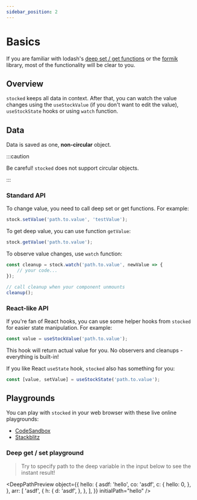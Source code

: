 ```yaml
---
sidebar_position: 2
---
```


# Basics

If you are familiar with lodash's [deep set / get functions](https://lodash.com/docs/4.17.15#set) or the [formik](https://formik.org/) library, most of the functionality will be clear to you.

## Overview

`stocked` keeps all data in context. After that, you can watch the value changes using the `useStockValue` (if you don't want to edit the value), `useStockState` hooks or using `watch` function.

## Data

Data is saved as one, **non-circular** object.

:::caution

Be careful! `stocked` does not support circular objects.

:::

### Standard API

To change value, you need to call deep set or get functions. For example:

```js
stock.setValue('path.to.value', 'testValue');
```

To get deep value, you can use function `getValue`:

```js
stock.getValue('path.to.value');
```

To observe value changes, use `watch` function:

```js
const cleanup = stock.watch('path.to.value', newValue => {
    // your code...
});

// call cleanup when your component unmounts
cleanup();
```

### React-like API

If you're fan of React hooks, you can use some helper hooks from `stocked` for easier state manipulation. For example:

```js
const value = useStockValue('path.to.value');
```

This hook will return actual value for you. No observers and cleanups - everything is built-in!

If you like React `useState` hook, `stocked` also has something for you:

```js
const [value, setValue] = useStockState('path.to.value');
```

## Playgrounds

You can play with `stocked` in your web browser with these live online playgrounds:

-   [CodeSandbox](https://codesandbox.io/s/competent-smoke-l3cd1?file=/src/App.tsx)
-   [Stackblitz](https://stackblitz.com/edit/stocked-playground?file=App.tsx)

### Deep get / set playground

> Try to specify path to the deep variable in the input below to see the instant result!


<DeepPathPreview
    object={{
        hello: {
            asdf: 'hello',
            co: 'asdf',
            c: {
                hello: 0,
            },
        },
        arr: [
            'asdf',
            {
                h: {
                    d: 'asdf',
                },
            },
        ],
    }}
    initialPath="hello"
/>
